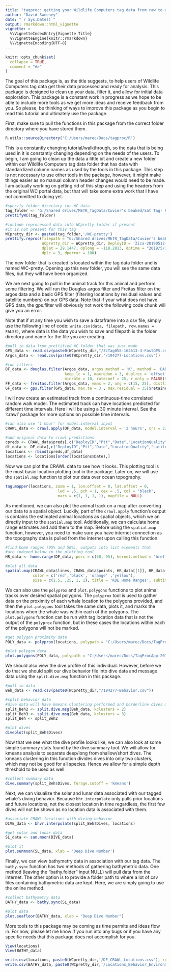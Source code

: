 ```yaml
---
title: "tagproc: getting your Wildlife Computers tag data from raw to ready"
author: "David Sweeney"
date: "`r Sys.Date()`"
output: rmarkdown::html_vignette
vignette: >
  %\VignetteIndexEntry{Vignette Title}
  %\VignetteEngine{knitr::rmarkdown}
  %\VignetteEncoding{UTF-8}
---
```


```r
knitr::opts_chunk$set(
  collapse = TRUE,
  comment = "#>"
)
```

The goal of this package is, as the title suggests, to help users of Wildlife Computers tag data get their data processed and ready for analysis. This package is designed to clean up your data, filter it, and allow for initial data exploration. This package is a constant work in progress as we hope to be able to include more tools as we get more ideas and receive feedback from you. So please, be thinking of ways to improve this package as you begin to read this tutorial and ultimately use the package.

First, make sure to pull the functions in this package from the correct folder directory where you have stored them.

```r
R.utils::sourceDirectory('C:/Users/marec/Docs/tagproc/R')
```

This is a constantly changing tutorial/walkthrough, so the data that is being used in it is constantly changing depending on the needs of the users. To begin, I am going to clean up the data a little bit and create a new folder within our Wildlife Computers tag data folder that has data with standardized column names as used by the tools in this package. This step is not necessary to use other tools in the package, however, it might make things easier as no manual column header changes would need to be made. I am actually working on getting rid of this step and using the headers from the original WC portal data, but that will take some extra work that I have not committed to doing yet.

```r
#specify folder directory for WC data
tag_folder <- "G:/Shared drives/METR_TagData/Cuvier's beaked/Sat Tag- Raw/Zica-20190916-194277/Zica-20190916-194277"
prettifyWC(tag_folder)

#include reprocessed data into WCpretty folder if present
#it is not present for this tag
WCpretty_dir <- paste0(tag_folder,'/WC-pretty')
prettify.reproc(filepath = "G:/Shared drives/METR_TagData/Cuvier's beaked/Sat Tag- Raw/Zica-20190512-172728/NWFSCHA-236-20191120181155/172728_2019-05-12_2019-06-22.kalman.csv", 
                WCpretty_dir = WCpretty_dir, DeployID = 'Zica-20190512-172728',
                dplat = 29.1447, dplong = -118.2813, dptime = "2019/5/12 14:34:19", 
                dplc = 3, dperror = 100)
```

The new folder that is created is located within the tag data folder and is named WC-pretty. Opening up this new folder, you will see the same data files, but they will have been organized. 

We are next going to pull in the animal track for this animal and perform some filtering. We will run the Douglas-argos filter and Freitas filter on the argos data and a basic GPS filter (filtering locations by residual values and satellite numbers) on our GPS data. Note that if your what does not have GPS data, the gps.filter will obviously not work the following code chunk will give you an error.

Note that if at any time you wish to save a dataframe into a csv file, simply use the following line of code: `write.csv(data, filepath, row.names = FALSE)`, where data is the data you wish to save and filepath is the folder directory and name for the file you are creating.

```r
#pull in data from prettified WC folder that was just made
GPS_data <- read.csv(paste0(WCpretty_dir,"/ZcTag058-164613-3-FastGPS.csv"))
Argos_data <- read.csv(paste0(WCpretty_dir,"/194277-Locations.csv"))

#run filters
DF_data <- douglas.filter(Argos_data, argos_method = 'K', method = 'DAR', 
                          keep_lc = 1, maxredun = 3, duplrec = 'offset', 
                          minrate = 10, ratecoef = 25, r_only = FALSE)$retained
FF_data <- freitas.filter(Argos_data, vmax = 2, ang = c(15, 25), distlim = c(2.5, 5))$retained
GF_data <- gps.filter(GPS_data, max.te = 3 , max.residual = 35)$retained
```

I will now create an estimated track from a continuous-time correlated random walk model. The estimated track can have locations predicted for different time intervals. Here I will be using a 30 minute interval. See the 'crawl' package for more options on possible time intervals.

```r
#can also use '1 hour' for model.interval input
CRAWL_data <- crawl.apply(DF_data, model.interval = '2 hours', crs = 2230)

#add original data to crawl predictions
cpreds <- CRAWL_data$preds[,c("DeployID","Ptt","Date","LocationQuality","Latitude","Longitude","Type","Satellite","Error.radius","Error.Semi.major.axis","Error.Semi.minor.axis","Error.Ellipse.orientation")]
df_data <- DF_data[,c("DeployID","Ptt","Date","LocationQuality","Latitude","Longitude","Type","Satellite","Error.radius","Error.Semi.major.axis","Error.Semi.minor.axis","Error.Ellipse.orientation")]
locations <- rbind(cpreds,df_data)
locations <- locations[order(locations$Date),]
```

Now we can plot the CRAWL data to see how it looks. This plotting tool is the most basic location plotting tool in the package. Later on, we will use the `spatial.map` function to plot our data over ocean topography.

```r
tag.mapper(locations, zoom = 1, lon.offset = 0, lat.offset = 0,
                       lwd = .5, pch = 1, cex = .5, col = "black", 
                       mars = c(1, 1, 1, 1), mapfile = NULL)
```

As mentioned, we can also plot the animal track on a map after converting our data to a spatial object. Luckily, part of the `crawl.apply` function's output is contains the estimated animal locations as spatial objects, which we an directly input to the `spatial.map` tool. Additionally, we can calculate home range estimates and add them to the map. Before using the `spatial.map` function, however, you need to make sure you have internet connection as the topography data is pulled from the internet upon calling this function.

```r
#find home ranges (95% and 50%), outputs into list elements that 
#are indexed below in the plotting tool
HR_data <- home.range(DF_data, perc = c(50, 95), kernel.method = 'href', unout = 'km2')

#plot all data
spatial.map(CRAWL_data$lines, CRAWL_data$points, HR_data[[1]], HR_data[[2]], 
            color = c('red','black', 'orange' ,'yellow'), 
            size = c(1.5, .25, 1, 1), title = 'KDE Home Ranges', subtitle = '95% and 50%')
```

We can also use the `polyprox` and `plot.polygons` functions to plot animal tracks over desired spatial polygons. The `polyprox` tool is used to gather data on the proximity of each whale location to the polygons provided, and then the `plot.polygons` tool takes the same data, plots it, and marks the locations when the whale was within each of the polygons. The `plot.polygons` function can be run with tag location data that is not the output of the `polyprox` function, but in these cases the locations within each of the polygons will not be marked.

```r
#get polygon proximity data
POLY_data <- polyprox(locations, polypath = "C:/Users/marec/Docs/TagProcApp-20180519/20180519/Resources-Polygons")

#plot polygon data
plot.polygons(POLY_data, polypath = "C:/Users/marec/Docs/TagProcApp-20180519/20180519/Resources-Polygons")
```

We should also view the dive profile of this individual. However, before we do that we should split our dive behavior file into dive data and message data using the `split.dive.msg` function in this package.

```r
#pull in data
Beh_data <- read.csv(paste0(WCpretty_dir,"/194277-Behavior.csv"))

#split behavior data
#dive data will have kmeans clustering performed and borderline dives marked
split_Beh2 <- split.dive.msg(Beh_data, kclusters = 2)
split_Beh3 <- split.dive.msg(Beh_data, kclusters = 3)
split_Beh <- split_Beh2

#plot dives
diveplot(split_Beh$Dives)
```

Now that we see what the dive profile looks like, we can also look at some simple summary stats found by the dive.summary tool. We will allow for kmeans analysis to separate deep/long from shallow/short dives. The kmeans clustering in this function divides dives into only two clusters, which may not be good for all species. Hence we allow for a simple depth threshold to be used as well.

```r
#collect summary data
dive.summary(split_Beh$Dives, forage.cutoff = 'kmeans')
```

Next, we can visualize the solar and lunar data associated with our tagged whale's diving behavior. Because `bhr.interpolate` only pulls prior locations and future locations, not the closest location in time regardless, the first few dives will not be shown as no location data is associated with them.

```r
#associate CRAWL locations with diving behavior
DIVE_data <- bhvr.interpolate(split_Beh$Dives, locations)

#get solar and lunar data
SL_data <- sun.moon(DIVE_data)

#plot it 
plot.sunmoon(SL_data, xlab = 'Deep Dive Number')
```

Finally, we can view bathymetry data in association with our tag data. The `bathy.sync` function has two methods of gathering bathymetric data. One method (leaving the "bathy.folder" input NULL) will pull data from the internet. The other option is to provide a folder path to where a lot of csv files containing bathymetric data are kept. Here, we are simply going to use the online method.

```r
#collect bathymetry data
BATHY_data <- bathy.sync(SL_data)

#plot data
plot.seafloor(BATHY_data, xlab = "Deep Dive Number")
```

More tools to this package may be coming as time permits and ideas flow in. For now, please let me know if you run into any bugs or if you have any specific needs that this package does not accomplish for you.

```r
View(locations)
View(BATHY_data)
```

```r
write.csv(locations, paste0(WCpretty_dir,'/DF_CRAWL_Locations.csv'), row.names = F)
write.csv(BATHY_data, paste0(WCpretty_dir,'/Locations_Behavior_Environment.csv'), row.names=F)
```
